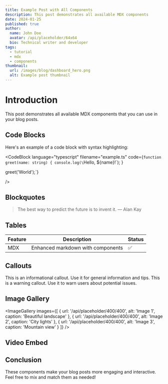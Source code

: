 ```yaml
---
title: Example Post with All Components
description: This post demonstrates all available MDX components
date: 2024-01-25
published: true
author:
  name: John Doe
  avatar: /api/placeholder/64x64
  bio: Technical writer and developer
tags:
  - tutorial
  - mdx
  - components
thumbnail:
  url: /images/blog/dashboard_hero.png
  alt: Example post thumbnail
---
```


<script>
	'$lib/components/mdx/Blockquote.svelte'; import Table from '$lib/components/mdx/Table.svelte';
	'$lib/components/mdx/VideoEmbed.svelte'; import Callout from '$lib/components/mdx/Callout.svelte';
</script>

# Introduction

This post demonstrates all available MDX components that you can use in your blog posts.

## Code Blocks

Here's an example of a code block with syntax highlighting:

<CodeBlock
  language="typescript"
  filename="example.ts"
  code={`function greet(name: string) {
  console.log(\`Hello, \${name}!\`);
}

greet('World');`}

/>

## Blockquotes

<Blockquote>The best way to predict the future is to invent it. — Alan Kay</Blockquote>

## Tables

<Table>
	<thead>
		<tr>
			<th>Feature</th>
			<th>Description</th>
			<th>Status</th>
		</tr>
	</thead>
	<tbody>
		<tr>
			<td>MDX</td>
			<td>Enhanced markdown with components</td>
			<td>✅</td>
		</tr>
	</tbody>
</Table>

## Callouts

<Callout type="info" title="Information">
	This is an informational callout. Use it for general information and tips.
</Callout>

<Callout type="warning" title="Warning">
	This is a warning callout. Use it to warn users about potential issues.
</Callout>

## Image Gallery

<ImageGallery
	images={[
		{
			url: '/api/placeholder/400/400',
			alt: 'Image 1',
			caption: 'Beautiful landscape'
		},
		{
			url: '/api/placeholder/400/400',
			alt: 'Image 2',
			caption: 'City lights'
		},
		{
			url: '/api/placeholder/400/400',
			alt: 'Image 3',
			caption: 'Mountain view'
		}
	]}
/>

## Video Embed

<VideoEmbed url="https://www.youtube.com/watch?v=HkICrJEVTjI" title="Example Video" />

## Conclusion

These components make your blog posts more engaging and interactive. Feel free to mix and match them as needed!
